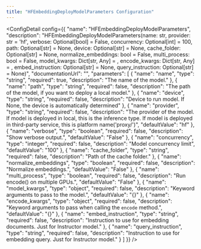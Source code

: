 ```yaml
---
title: "HFEmbeddingDeployModelParameters Configuration"
---
```



<ConfigDetail config={{
  "name": "HFEmbeddingDeployModelParameters",
  "description": "HFEmbeddingDeployModelParameters(name: str, provider: str = 'hf', verbose: Optional[bool] = False, concurrency: Optional[int] = 100, path: Optional[str] = None, device: Optional[str] = None, cache_folder: Optional[str] = None, normalize_embeddings: bool = False, multi_process: bool = False, model_kwargs: Dict[str, Any] = <factory>, encode_kwargs: Dict[str, Any] = <factory>, embed_instruction: Optional[str] = None, query_instruction: Optional[str] = None)",
  "documentationUrl": "",
  "parameters": [
    {
      "name": "name",
      "type": "string",
      "required": true,
      "description": "The name of the model."
    },
    {
      "name": "path",
      "type": "string",
      "required": false,
      "description": "The path of the model, if you want to deploy a local model."
    },
    {
      "name": "device",
      "type": "string",
      "required": false,
      "description": "Device to run model. If None, the device is automatically determined"
    },
    {
      "name": "provider",
      "type": "string",
      "required": false,
      "description": "The provider of the model. If model is deployed in local, this is the inference type. If model is deployed in third-party service, this is platform name('proxy/<platform>')",
      "defaultValue": "hf"
    },
    {
      "name": "verbose",
      "type": "boolean",
      "required": false,
      "description": "Show verbose output.",
      "defaultValue": "False"
    },
    {
      "name": "concurrency",
      "type": "integer",
      "required": false,
      "description": "Model concurrency limit",
      "defaultValue": "100"
    },
    {
      "name": "cache_folder",
      "type": "string",
      "required": false,
      "description": "Path of the cache folder."
    },
    {
      "name": "normalize_embeddings",
      "type": "boolean",
      "required": false,
      "description": "Normalize embeddings.",
      "defaultValue": "False"
    },
    {
      "name": "multi_process",
      "type": "boolean",
      "required": false,
      "description": "Run encode() on multiple GPUs.",
      "defaultValue": "False"
    },
    {
      "name": "model_kwargs",
      "type": "object",
      "required": false,
      "description": "Keyword arguments to pass to the model.",
      "defaultValue": "{}"
    },
    {
      "name": "encode_kwargs",
      "type": "object",
      "required": false,
      "description": "Keyword arguments to pass when calling the `encode` method.",
      "defaultValue": "{}"
    },
    {
      "name": "embed_instruction",
      "type": "string",
      "required": false,
      "description": "Instruction to use for embedding documents. Just for Instructor model."
    },
    {
      "name": "query_instruction",
      "type": "string",
      "required": false,
      "description": "Instruction to use for embedding query. Just for Instructor model."
    }
  ]
}} />


